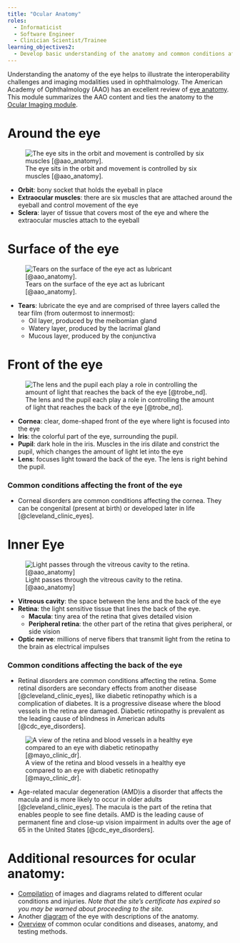 ```yaml
---
title: "Ocular Anatomy"
roles: 
  - Informaticist
  - Software Engineer
  - Clinician Scientist/Trainee
learning_objectives2:
  - Develop basic understanding of the anatomy and common conditions affecting the eye.
---
```


Understanding the anatomy of the eye helps to illustrate the interoperability challenges and imaging modalities used in ophthalmology. The American Academy of Ophthalmology (AAO) has an excellent review of [eye anatomy](https://www.aao.org/eye-health/anatomy/parts-of-eye). This module summarizes the AAO content and ties the anatomy to the [Ocular Imaging module](ocular-imaging.qmd).

# Around the eye

![The eye sits in the orbit and movement is controlled by six muscles [@aao_anatomy].](images/eye-muscles.png "Exterior of the eye"){fig-align="center" fig-alt="An eyeball sitting in the orbital socket, controlled by six muscles attached to the sclera."}

- **Orbit**: bony socket that holds the eyeball in place
- **Extraocular muscles**: there are six muscles that are attached around the eyeball and control movement of the eye
- **Sclera**: layer of tissue that covers most of the eye and where the extraocular muscles attach to the eyeball

# Surface of the eye

![Tears on the surface of the eye act as lubricant [@aao_anatomy].](images/eye-surface.png "Surface of the eye"){fig-align="center" fig-alt="The tear layer on the front of the eye consists of three sub layers: oil, watery, and mucous."}

- **Tears**: lubricate the eye and are comprised of three layers called the tear film (from outermost to innermost):
    - Oil layer, produced by the meibomian gland
    - Watery layer, produced by the lacrimal gland
    - Mucous layer, produced by the conjunctiva

# Front of the eye

![The lens and the pupil each play a role in controlling the amount of light that reaches the back of the eye [@trobe_nd].](images/eye-front-view.png "Front of the eye"){fig-align="center" fig-alt="A top-down view of an eyeball showing the layers of the dome-shaped cornea, iris, pupil, and lens."}

- **Cornea**: clear, dome-shaped front of the eye where light is focused into the eye
- **Iris**: the colorful part of the eye, surrounding the pupil.
- **Pupil**: dark hole in the iris. Muscles in the iris dilate and constrict the pupil, which changes the amount of light let into the eye
- **Lens**: focuses light toward the back of the eye. The lens is right behind the pupil.

### Common conditions affecting the front of the eye

- Corneal disorders are common conditions affecting the cornea. They can be congenital (present at birth) or developed later in life [@cleveland_clinic_eyes].  

# Inner Eye

![Light passes through the vitreous cavity to the retina.[@aao_anatomy]](images/eye-profile-view.png "Inner eye"){fig-align="center" fig-alt="Profile view of the eye showing the vitreous cavity, retina, and optic nerve."}

- **Vitreous cavity**: the space between the lens and the back of the eye
- **Retina**: the light sensitive tissue that lines the back of the eye. 
    - **Macula**: tiny area of the retina that gives detailed vision
    - **Peripheral retina**: the other part of the retina that gives peripheral, or side vision
- **Optic nerve**: millions of nerve fibers that transmit light from the retina to the brain as electrical impulses

### Common conditions affecting the back of the eye

- Retinal disorders are common conditions affecting the retina. Some retinal disorders are secondary effects from another disease [@cleveland_clinic_eyes], like diabetic retinopathy which is a complication of diabetes. It is a progressive disease where the blood vessels in the retina are damaged. Diabetic retinopathy is prevalent as the leading cause of blindness in American adults [@cdc_eye_disorders].

![A view of the retina and blood vessels in a healthy eye compared to an eye with diabetic retinopathy [@mayo_clinic_dr].](images/eye-diabetic-retinopathy.png "Diabetic Retinopathy"){fig-align="center" fig-alt="Two eyes in profile, one showing a healthy retina and blood vessel, and the other showing damage to the blood vessels in the retina as a result of diabetic retinopathy."}

- Age-related macular degeneration (AMD)is a disorder that affects the macula and is more likely to occur in older adults [@cleveland_clinic_eyes]. The macula is the part of the retina that enables people to see fine details. AMD is the leading cause of permanent fine and close-up vision impairment in adults over the age of 65 in the United States [@cdc_eye_disorders].

# Additional resources for ocular anatomy:

- [Compilation](https://kellogg.umich.edu/theeyeshaveit/index.html) of images and diagrams related to different ocular conditions and injuries. *Note that the site's certificate has expired so you may be warned about proceeding to the site.*
- Another [diagram](https://www.umkelloggeye.org/conditions-treatments/anatomy-eye) of the eye with descriptions of the anatomy. 
- [Overview](https://my.clevelandclinic.org/health/body/21823-eyes) of common ocular conditions and diseases, anatomy, and testing methods.
